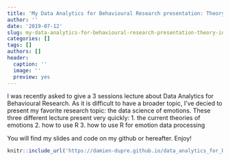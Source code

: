 ---
title: 'My Data Analytics for Behavioural Research presentation: Theory, Introduction to R and Data Processing'
author: ''
date: '2019-07-12'
slug: my-data-analytics-for-behavioural-research-presentation-theory-introduction-to-r-and-data-processing
categories: []
tags: []
authors: []
header:
  caption: ''
  image: ''
  preview: yes
---

I was recently asked to give a 3 sessions lecture about Data Analytics for Behavioural Research. As it is difficult to have a broader topic, I've decied to present my favorite research topic: the data science of emotions. These three different lecture present very quickly:
1. the current theories of emotions
2. how to use R
3. how to use R for emotion data processing

You will find my slides and code on my github or hereafter. Enjoy!

```{r echo=FALSE}
knitr::include_url('https://damien-dupre.github.io/data_analytics_for_behavioural_research/slides_summer_school.html')
```